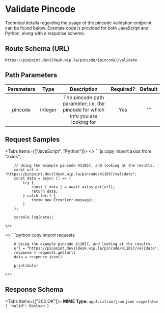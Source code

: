 
# Validate Pincode

Technical details regarding the usage of the pincode validation endpoint can be found below. Example code is provided for both JavaScript and Python, along with a response schema.

## Route Schema (URL)


```
https://pinpoint.devildesk.wip.la/pincode/{pincode}/validate

```


## Path Parameters

| Parameters |   Type    |                                     Description                                          | Required? | Default |
|:----------:|:-------: |:----------------------------------------------------------------------------: |:--------: |:------:|
| pincode    |  Integer  | The pincode path parameter; i.e. the pincode for which info you are looking for |     Yes    |    ""   |


## Request Samples

<Tabs items={["JavaScript", "Python"]}>
  <Tab>
    <>
        ```js copy 
        import axios from "axios";

        // Using the example pincode 411057, and looking at the results.
        const url = "https://pinpoint.devildesk.wip.la/pincode/411057/validate";
        const data = async () => {
            try {
                const { data } = await axios.get(url);
                return data;
            } catch (err) {
                throw new Error(err.message);
            }
        };

        console.log(data);
        ```
    </>

  </Tab>
  <Tab>
    <>
        ```python copy 
        import requests

        # Using the example pincode 411057, and looking at the results.
        url = "https://pinpoint.devildesk.wip.la/pincode/411057/validate";
        response = requests.get(url)
        data = response.json()

        print(data)
        ```
    </>

  </Tab>
</Tabs>


## Response Schema


<Tabs items={["200 OK"]}>
  <Tab>
    **MIME Type:** `application/json`
    ```json copy=false
    {
         "valid": Boolean
    }
    ```
  </Tab>
</Tabs>
